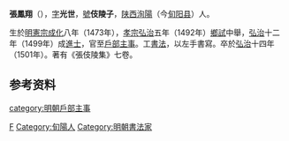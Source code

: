 {{Otheruses|other=名为张凤翔的其他人物|张凤翔}}
{{Otheruses|other=名为张光世的其他人物|张光世}}

'''張鳳翔'''（{{bd|1473年||1501年|catIdx=Z}}），[[表字|字]]'''光世'''，[[號|號]]'''伎陵子'''，[[陕西|陕西]][[洵陽|洵陽]]（今[[旬阳县|旬阳县]]）人。

生於[[明憲宗|明憲宗]][[成化|成化]]八年（1473年），[[明孝宗|孝宗]][[弘治_(明朝)|弘治]]五年（1492年）[[鄉試|鄉試]]中舉，[[弘治|弘治]]十二年（1499年）成[[進士|進士]]，官至[[戶部|戶部]][[主事|主事]]。工[[書法|書法]]，以左手書寫。卒於[[弘治|弘治]]十四年（1501年）。著有《張伎陵集》七卷。

== 参考资料 ==
{{reflist}}

{{弘治十二年己未科殿試金榜}}

{{Authority control}}
{{DEFAULTSORT:Zhang張}}
[[Category:张姓|F]]
[[Category:旬陽人|Category:旬陽人]]
[[category:明朝戶部主事|category:明朝戶部主事]]
[[Category:明朝書法家|Category:明朝書法家]]


{{明朝人物小作品}}